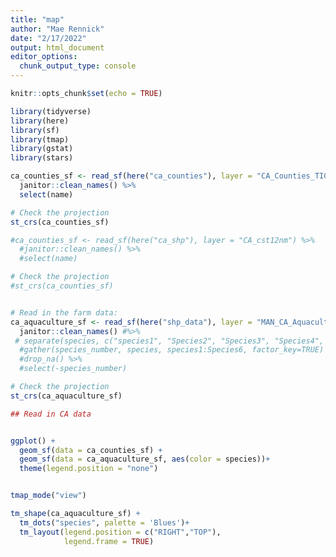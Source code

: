 ```yaml
---
title: "map"
author: "Mae Rennick"
date: "2/17/2022"
output: html_document
editor_options: 
  chunk_output_type: console
---
```


```r
knitr::opts_chunk$set(echo = TRUE)

library(tidyverse)
library(here)
library(sf)
library(tmap)
library(gstat)
library(stars)
```

```r

ca_counties_sf <- read_sf(here("ca_counties"), layer = "CA_Counties_TIGER2016") %>% 
  janitor::clean_names() %>% 
  select(name)

# Check the projection
st_crs(ca_counties_sf)

#ca_counties_sf <- read_sf(here("ca_shp"), layer = "CA_cst12nm") %>% 
  #janitor::clean_names() %>% 
  #select(name)

# Check the projection
#st_crs(ca_counties_sf)


# Read in the farm data:
ca_aquaculture_sf <- read_sf(here("shp_data"), layer = "MAN_CA_Aquaculture") %>% 
  janitor::clean_names() #%>% 
 # separate(species, c("species1", "Species2", "Species3", "Species4", "Species5", "Species6"), sep = ",", remove = TRUE) %>%
  #gather(species_number, species, species1:Species6, factor_key=TRUE) %>% 
  #drop_na() %>% 
  #select(-species_number)

# Check the projection
st_crs(ca_aquaculture_sf)

## Read in CA data


ggplot() +
  geom_sf(data = ca_counties_sf) +
  geom_sf(data = ca_aquaculture_sf, aes(color = species))+
  theme(legend.position = "none")


tmap_mode("view")

tm_shape(ca_aquaculture_sf) +
  tm_dots("species", palette = 'Blues')+
  tm_layout(legend.position = c("RIGHT","TOP"),
            legend.frame = TRUE)


```

